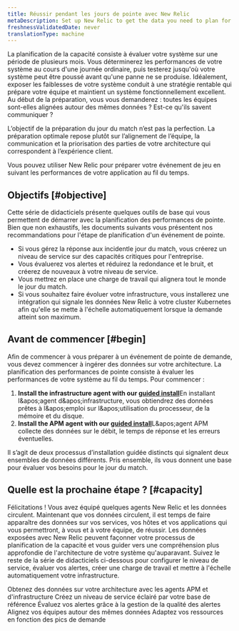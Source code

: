```yaml
---
title: Réussir pendant les jours de pointe avec New Relic
metaDescription: Set up New Relic to get the data you need to plan for a peak demand event.
freshnessValidatedDate: never
translationType: machine
---
```


La planification de la capacité consiste à évaluer votre système sur une période de plusieurs mois. Vous déterminerez les performances de votre système au cours d&apos;une journée ordinaire, puis testerez jusqu&apos;où votre système peut être poussé avant qu&apos;une panne ne se produise. Idéalement, exposer les faiblesses de votre système conduit à une stratégie rentable qui prépare votre équipe et maintient un système fonctionnellement excellent. Au début de la préparation, vous vous demanderez : toutes les équipes sont-elles alignées autour des mêmes données ? Est-ce qu&apos;ils savent communiquer ?

L’objectif de la préparation du jour du match n’est pas la perfection. La préparation optimale repose plutôt sur l’alignement de l’équipe, la communication et la priorisation des parties de votre architecture qui correspondent à l’expérience client.

<img title="Peak readiness dashboard" alt="" src="/images/peak-readiness-dashboard_screenshot-crop_Peak-readiness-dashboard.webp" />

<figcaption>
  Vous pouvez utiliser New Relic pour préparer votre événement de jeu en suivant les performances de votre application au fil du temps.
</figcaption>

## Objectifs [#objective]

Cette série de didacticiels présente quelques outils de base qui vous permettent de démarrer avec la planification des performances de pointe. Bien que non exhaustifs, les documents suivants vous présentent nos recommandations pour l&apos;étape de planification d&apos;un événement de pointe.

* Si vous gérez la réponse aux incidentle jour du match, vous créerez un niveau de service sur des capacités critiques pour l&apos;entreprise.
* Vous évaluerez vos alertes et réduirez la redondance et le bruit, et créerez de nouveaux <InlinePopover type="alerts" />à votre niveau de service.
* Vous mettrez en place une charge de travail qui alignera tout le monde le jour du match.
* Si vous souhaitez faire évoluer votre infrastructure, vous installerez une intégration qui signale les données New Relic à votre cluster Kubernetes afin qu&apos;elle se mette à l&apos;échelle automatiquement lorsque la demande atteint son maximum.

## Avant de commencer [#begin]

Afin de commencer à vous préparer à un événement de pointe de demande, vous devez commencer à ingérer des données sur votre architecture. La planification des performances de pointe consiste à évaluer les performances de votre système au fil du temps. Pour commencer :

1. <DNT>**Install the infrastructure agent with our [guided install](https://one.newrelic.com/nr1-core?state=3a7ae2fd-163d-77a7-9372-b4764acf286e)**</DNT>En installant l&amp;apos;agent d&amp;apos;infrastructure, vous obtiendrez des données prêtes à l&amp;apos;emploi sur l&amp;apos;utilisation du processeur, de la mémoire et du disque.
2. <DNT>**Install the APM agent with our [guided install](https://one.newrelic.com/nr1-core?state=b3815b2d-8711-4418-335b-a9cac0468fe3)**</DNT>L&amp;apos;agent APM collecte des données sur le débit, le temps de réponse et les erreurs éventuelles.

Il s’agit de deux processus d’installation guidée distincts qui signalent deux ensembles de données différents. Pris ensemble, ils vous donnent une base pour évaluer vos besoins pour le jour du match.

## Quelle est la prochaine étape ? [#capacity]

Félicitations ! Vous avez équipé quelques agents New Relic et les données circulent. Maintenant que vos données circulent, il est temps de faire apparaître des données sur vos services, vos hôtes et vos applications qui vous permettront, à vous et à votre équipe, de réussir. Les données exposées avec New Relic peuvent façonner votre processus de planification de la capacité et vous guider vers une compréhension plus approfondie de l&apos;architecture de votre système qu&apos;auparavant. Suivez le reste de la série de didacticiels ci-dessous pour configurer le niveau de service, évaluer vos alertes, créer une charge de travail et mettre à l&apos;échelle automatiquement votre infrastructure.

<DocTiles numbered>
  <DocTile title="Get started" path="/docs/journey-demand/get-started" label={{text: "You are here", color: "orange"}}>
    Obtenez des données sur votre architecture avec les agents APM et d&apos;infrastructure
  </DocTile>

  <DocTile title="Create service levels for gameday" path="/docs/journey-demand/find-your-baseline/">
    Créez un niveau de service éclairé par votre base de référence
  </DocTile>
</DocTiles>

<DocTiles>
  <DocTile title="Reduce noise with quality alerts" number="3" path="/docs/journey-demand/create-quality-alerts/">
    Évaluez vos alertes grâce à la gestion de la qualité des alertes
  </DocTile>

  <DocTile title="Align your teams with workloads" number="4" path="/docs/journey-demand/organize-data-workloads/">
    Alignez vos équipes autour des mêmes données
  </DocTile>

  <DocTile title="Autoscale your infrastructure with Kubernetes" number="5" path="/docs/journey-demand/autoscale-your-infra/">
    Adaptez vos ressources en fonction des pics de demande
  </DocTile>
</DocTiles>